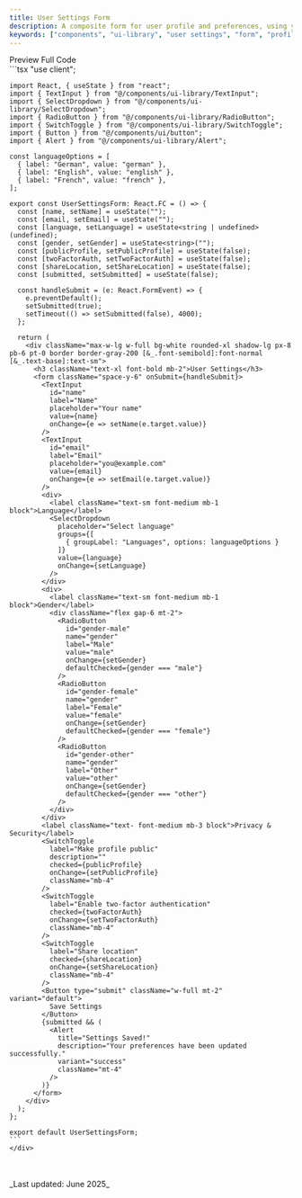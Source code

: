 ```yaml
---
title: User Settings Form
description: A composite form for user profile and preferences, using your own UI library components.
keywords: ["components", "ui-library", "user settings", "form", "profile", "composite", "mdx", "nextjs", "documents"]
---
```



<Tabs defaultValue="preview">
  <TabsList>
    <TabsTrigger value="preview">Preview</TabsTrigger>
    <TabsTrigger value="code">Full Code</TabsTrigger>
  </TabsList>
  <TabsContent value="preview" className="mt-4 justify-center">
    <div className="justify-center h-[42rem] border rounded-2xl bg-white p-8 flex items-center">
      <div className="w-full max-w-lg">
        <UserSettingsForm />
      </div>
    </div>
  </TabsContent>
  <TabsContent value="code" className="mt-4">
    <div className="[&_pre]:!my-0">
    ```tsx
    "use client";

    import React, { useState } from "react";
    import { TextInput } from "@/components/ui-library/TextInput";
    import { SelectDropdown } from "@/components/ui-library/SelectDropdown";
    import { RadioButton } from "@/components/ui-library/RadioButton";
    import { SwitchToggle } from "@/components/ui-library/SwitchToggle";
    import { Button } from "@/components/ui/button";
    import { Alert } from "@/components/ui-library/Alert";

    const languageOptions = [
      { label: "German", value: "german" },
      { label: "English", value: "english" },
      { label: "French", value: "french" },
    ];

    export const UserSettingsForm: React.FC = () => {
      const [name, setName] = useState("");
      const [email, setEmail] = useState("");
      const [language, setLanguage] = useState<string | undefined>(undefined);
      const [gender, setGender] = useState<string>("");
      const [publicProfile, setPublicProfile] = useState(false);
      const [twoFactorAuth, setTwoFactorAuth] = useState(false);
      const [shareLocation, setShareLocation] = useState(false);
      const [submitted, setSubmitted] = useState(false);

      const handleSubmit = (e: React.FormEvent) => {
        e.preventDefault();
        setSubmitted(true);
        setTimeout(() => setSubmitted(false), 4000);
      };

      return (
        <div className="max-w-lg w-full bg-white rounded-xl shadow-lg px-8 pb-6 pt-0 border border-gray-200 [&_.font-semibold]:font-normal [&_.text-base]:text-sm">
          <h3 className="text-xl font-bold mb-2">User Settings</h3>
          <form className="space-y-6" onSubmit={handleSubmit}>
            <TextInput
              id="name"
              label="Name"
              placeholder="Your name"
              value={name}
              onChange={e => setName(e.target.value)}
            />
            <TextInput
              id="email"
              label="Email"
              placeholder="you@example.com"
              value={email}
              onChange={e => setEmail(e.target.value)}
            />
            <div>
              <label className="text-sm font-medium mb-1 block">Language</label>
              <SelectDropdown
                placeholder="Select language"
                groups={[
                  { groupLabel: "Languages", options: languageOptions }
                ]}
                value={language}
                onChange={setLanguage}
              />
            </div>
            <div>
              <label className="text-sm font-medium mb-1 block">Gender</label>
              <div className="flex gap-6 mt-2">
                <RadioButton
                  id="gender-male"
                  name="gender"
                  label="Male"
                  value="male"
                  onChange={setGender}
                  defaultChecked={gender === "male"}
                />
                <RadioButton
                  id="gender-female"
                  name="gender"
                  label="Female"
                  value="female"
                  onChange={setGender}
                  defaultChecked={gender === "female"}
                />
                <RadioButton
                  id="gender-other"
                  name="gender"
                  label="Other"
                  value="other"
                  onChange={setGender}
                  defaultChecked={gender === "other"}
                />
              </div>
            </div>
            <label className="text- font-medium mb-3 block">Privacy & Security</label>
            <SwitchToggle
              label="Make profile public"
              description=""
              checked={publicProfile}
              onChange={setPublicProfile}
              className="mb-4"
            />
            <SwitchToggle
              label="Enable two-factor authentication"
              checked={twoFactorAuth}
              onChange={setTwoFactorAuth}
              className="mb-4"
            />
            <SwitchToggle
              label="Share location"
              checked={shareLocation}
              onChange={setShareLocation}
              className="mb-4"
            />
            <Button type="submit" className="w-full mt-2" variant="default">
              Save Settings
            </Button>
            {submitted && (
              <Alert
                title="Settings Saved!"
                description="Your preferences have been updated successfully."
                variant="success"
                className="mt-4"
              />
            )}
          </form>
        </div>
      );
    };

    export default UserSettingsForm;
    ```
    </div>
  </TabsContent>
</Tabs>


<br />
<br />
_Last updated: June 2025_



